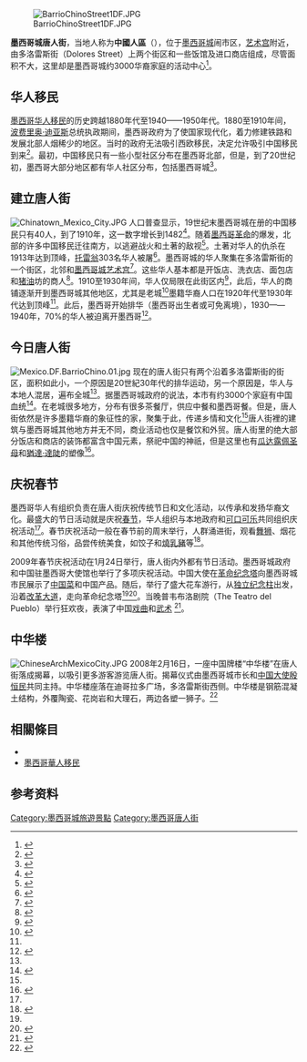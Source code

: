 [[File:BarrioChinoStreet1DF.JPG|thumb]]

'''墨西哥城唐人街'''，当地人称为'''中國人區'''（{{lang-es|Barrio Chino}}），位于[[墨西哥城|墨西哥城]]闹市区，[[艺术宫_(墨西哥城)|艺术宫]]附近，由多洛雷斯街（Dolores Street）上两个街区和一些饭馆及进口商店组成，尽管面积不大，这里却是墨西哥城约3000华裔家庭的活动中心<ref name="thesis119121"> {{cite book |last1=Campos Rico |first1=Ivonne Virginia |title= La Formación de la Comunidad China en México: políticas, migración, antichinismo y relaciones socioculturales (thesis)  |year=2003 |publisher=Escuela Nacional de Antropología e Historia (INAH-SEP) |location=Mexico City |language=es |pages=119–121 }} </ref>。

==华人移民==

[[墨西哥华人移民|墨西哥华人移民]]的历史跨越1880年代至1940——1950年代。1880至1910年间，[[波费里奥·迪亚斯|波费里奥·迪亚斯]]总统执政期间，墨西哥政府为了使国家现代化，着力修建铁路和发展北部人烟稀少的地区。当时的政府无法吸引西欧移民，决定允许吸引中国移民到来<ref name="thesis6870"> {{cite book |last1=Campos Rico |first1=Ivonne Virginia |title= La Formación de la Comunidad China en México: políticas, migración, antichinismo y relaciones socioculturales (thesis)  |year=2003 |publisher=Escuela Nacional de Antropología e Historia (INAH-SEP) |location=Mexico City |language=es |pages=68–70 }} </ref>。最初，中国移民只有一些小型社区分布在墨西哥北部，但是，到了20世纪初，墨西哥大部分地区都有华人社区分布，包括墨西哥城<ref name="thesis7678"> {{cite book |last1=Campos Rico |first1=Ivonne Virginia |title= La Formación de la Comunidad China en México: políticas, migración, antichinismo y relaciones socioculturales (thesis)  |year=2003 |publisher=Escuela Nacional de Antropología e Historia (INAH-SEP) |location=Mexico City |language=es |pages=76–78 }} </ref>。

==建立唐人街==
[[File:Chinatown_Mexico_City.JPG|thumb]]
人口普查显示，19世纪末墨西哥城在册的中国移民只有40人，到了1910年，这一数字增长到1482<ref name="thesis8384"> {{cite book |last1=Campos Rico |first1=Ivonne Virginia |title= La Formación de la Comunidad China en México: políticas, migración, antichinismo y relaciones socioculturales (thesis)  |year=2003 |publisher=Escuela Nacional de Antropología e Historia (INAH-SEP) |location=Mexico City |language=es |pages=83–84 }} </ref>。随着[[墨西哥革命|墨西哥革命]]的爆发，北部的许多中国移民迁往南方，以逃避战火和土著的敌视<ref name="thesis91"> {{cite book |last1=Campos Rico |first1=Ivonne Virginia |title= La Formación de la Comunidad China en México: políticas, migración, antichinismo y relaciones socioculturales (thesis)  |year=2003 |publisher=Escuela Nacional de Antropología e Historia (INAH-SEP) |location=Mexico City |language=es |page=91 }} </ref>。土著对华人的仇杀在1913年达到顶峰，[[托雷翁|托雷翁]]303名华人被屠<ref name="excelsior2"> {{cite news |first=Arturo |last=Paramo |title=Barrio chino: Muralla productiva |url=http://www.exonline.com.mx/diario/noticia/comunidad/pulsocapitalino/barrio_chino:_muralla_productiva/306679 |publisher=Excelsior |location=Mexico City |date=2008-08-05 |accessdate=May 31, 2009 |language=es |deadurl=yes |archiveurl=https://web.archive.org/web/20080920031420/http://www.exonline.com.mx/diario/noticia/comunidad/pulsocapitalino/barrio_chino:_muralla_productiva/306679 |archivedate=2008年9月20日 }}  </ref>。墨西哥城的华人聚集在多洛雷斯街的一个街区，北邻{{link-en|阿拉米达中央公园|Alameda Central}}和[[艺术宫_(墨西哥城)|墨西哥城艺术宫]]<ref name="thesis117"> {{cite book |last1=Campos Rico |first1=Ivonne Virginia |title= La Formación de la Comunidad China en México: políticas, migración, antichinismo y relaciones socioculturales (thesis)  |year=2003 |publisher=Escuela Nacional de Antropología e Historia (INAH-SEP) |location=Mexico City |language=es |page=117 }} </ref>。这些华人基本都是开饭店、洗衣店、面包店和[[猪油|猪油]]坊的商人<ref name="thesis84"> {{cite book |last1=Campos Rico |first1=Ivonne Virginia |title= La Formación de la Comunidad China en México: políticas, migración, antichinismo y relaciones socioculturales (thesis)  |year=2003 |publisher=Escuela Nacional de Antropología e Historia (INAH-SEP) |location=Mexico City |language=es |page=84 }} </ref>。1910至1930年间，华人仅局限在此街区内<ref name="thesis102"> {{cite book |last1=Campos Rico |first1=Ivonne Virginia |title= La Formación de la Comunidad China en México: políticas, migración, antichinismo y relaciones socioculturales (thesis)  |year=2003 |publisher=Escuela Nacional de Antropología e Historia (INAH-SEP) |location=Mexico City |language=es |pages=102 }} </ref>，此后，华人的商铺逐渐开到墨西哥城其他地区，尤其是老城<ref name="thesis172"> {{cite book |last1=Campos Rico |first1=Ivonne Virginia |title= La Formación de la Comunidad China en México: políticas, migración, antichinismo y relaciones socioculturales (thesis)  |year=2003 |publisher=Escuela Nacional de Antropología e Historia (INAH-SEP) |location=Mexico City |language=es |pages=172 }} </ref>墨籍华裔人口在1920年代至1930年代达到顶峰<ref name="thesis91"/>。此后，墨西哥开始排华（墨西哥出生者或可免离境），1930——1940年，70%的华人被迫离开墨西哥<ref name="thesis108"> {{cite book |last1=Campos Rico |first1=Ivonne Virginia |title= La Formación de la Comunidad China en México: políticas, migración, antichinismo y relaciones socioculturales (thesis)  |year=2003 |publisher=Escuela Nacional de Antropología e Historia (INAH-SEP) |location=Mexico City |language=es |pages=108 }} </ref>。

==今日唐人街==
[[File:Mexico.DF.BarrioChino.01.jpg|thumb]]
现在的唐人街只有两个沿着多洛雷斯街的街区，面积如此小，一个原因是20世紀30年代的排华运动，另一个原因是，华人与本地人混居，遍布全城<ref name="thesis119121"/>。据墨西哥城政府的说法，本市有约3000个家庭有中国血统<ref name="universal">{{cite news |first=Angelica |last=Simon |title=Comunidad estigmatizada |url=http://www.el-universal.com.mx/notas/418010.html |publisher=El Universal |location=Culiacan Sinaloa |date=2007-04-12 |accessdate=May 31, 2009 |language=es |archive-url=https://archive.is/20130219035954/http://www.el-universal.com.mx/notas/418010.html |archive-date=2013-02-19 |dead-url=yes }}</ref>。在老城很多地方，分布有很多茶餐厅，供应中餐和墨西哥餐。但是，唐人街依然是许多墨籍华裔的象征性的家，聚集于此，传递乡情和文化<ref name="thesis119121"/>唐人街裡的建筑与墨西哥城其他地方并无不同，商业活动也仅是餐饮和外贸。唐人街里的绝大部分饭店和商店的装饰都富含中国元素，祭祀中国的神祇，但是这里也有[[瓜达露佩圣母|瓜达露佩圣母]]和[[猶達·達陡|猶達·達陡]]的塑像<ref name="thesis128135"> {{cite book |last1=Campos Rico |first1=Ivonne Virginia |title= La Formación de la Comunidad China en México: políticas, migración, antichinismo y relaciones socioculturales (thesis)  |year=2003 |publisher=Escuela Nacional de Antropología e Historia (INAH-SEP) |location=Mexico City |language=es |pages=128–135 }} </ref>。

==庆祝春节==
墨西哥华人有组织负责在唐人街庆祝传统节日和文化活动，以传承和发扬华裔文化。最盛大的节日活动就是庆祝[[春节|春节]]，华人组织与本地政府和[[可口可乐|可口可乐]]共同组织庆祝活动<ref name="thesis128135"/>。春节庆祝活动一般在春节前的周末举行，人群涌进街，观看[[舞狮|舞狮]]、烟花和其他传统习俗，品尝传统美食，如饺子和[[燒乳豬|燒乳豬]]等<ref name="milenio"> {{cite news |title= Prepara comunidad china festejos para recibir el año del Búfalo |agency= Notimex |url=http://www.milenio.com/node/150652 |publisher=Milenio |location=Mexico City |date=2009-01-19 |accessdate=May 31, 2009 |language=es }} {{Dead link|date=October 2010|bot=H3llBot}} </ref>。

2009年春节庆祝活动在1月24日举行，唐人街内外都有节日活动。墨西哥城政府和中国驻墨西哥大使馆也举行了多项庆祝活动。中国大使在[[革命纪念塔|革命纪念塔]]向墨西哥城市民展示了[[中国菜|中国菜]]和中国产品。随后，举行了盛大花车游行，从[[独立纪念柱|独立纪念柱]]出发，沿着[[改革大道|改革大道]]，走向革命纪念塔<ref name="milenio"/><ref>{{cite web |url= http://news.sohu.com/20090125/n261948215.shtml |title= 墨西哥首都花车游行喜迎中国新年 |author= 于昕怡 |accessdate= 2015-01-26 |archive-date= 2020-09-15 |archive-url= https://web.archive.org/web/20200915152809/http://news.sohu.com/20090125/n261948215.shtml |dead-url= no }}</ref>。当晚普韦布洛剧院（The Teatro del Pueblo）举行狂欢夜，表演了中国[[戏曲|戏曲]]和[[武术|武术]]<!--   and a parade of people wearing traditional [[Chinese_dress_(disambiguation)|Chinese dress]].--><ref name="artes"> {{cite web |url= http://www.arts-history.mx/noticiario/index.php?id_nota=26012009105031 |title= Artes e Historia Mexico Más de la celebración del año nuevo chino en el DF |author= Gobierno de Distrito Federal |language= es |accessdate= 2009-05-31 |deadurl= yes |archiveurl= https://web.archive.org/web/20090131101214/http://www.arts-history.mx/noticiario/index.php?id_nota=26012009105031 |archivedate= 2009年1月31日 |df=  }} </ref>。

==中华楼==
[[File:ChineseArchMexicoCity.JPG|thumb]]
2008年2月16日，一座中国牌楼“中华楼”在唐人街落成揭幕，以吸引更多游客游览唐人街。揭幕仪式由墨西哥城市长{{link-en|马塞洛·埃夫拉德|Marcelo Ebrard}}和[[中國駐墨西哥大使列表|中国大使]][[殷恒民|殷恒民]]共同主持。中华楼座落在迪哥拉多广场，多洛雷斯街西侧。中华楼是钢筋混凝土结构，外覆陶瓷、花岗岩和大理石，两边各塑一狮子。<ref name="excelsior1"> {{cite news |first=Olivia |last= Cabrera del Angel |title= Un arco refuerza el lazo Pekín-Distrito Federal |url=http://www.exonline.com.mx/XStatic/excelsior/template/content.aspx?se=nota&id=134983 |publisher=Excelsior |location=Mexico City |date=2008-02-17 |accessdate=May 31, 2009 |language=es }} {{Dead link|date=October 2010|bot=H3llBot}} </ref>

==相關條目==
*{{Link-en|墨西卡利唐人街|Chinatown, Mexicali}}
*[[墨西哥華人移民|墨西哥華人移民]]

==参考资料==
{{reflist}}

{{唐人街}}
{{Authority control}}
{{coord|19|25|55.39|N|99|8|35.06|W|region:MX|display=title}}
{{墨西哥城历史中心的历史建筑}}

[[Category:墨西哥城旅遊景點|Category:墨西哥城旅遊景點]]
[[Category:墨西哥唐人街|Category:墨西哥唐人街]]